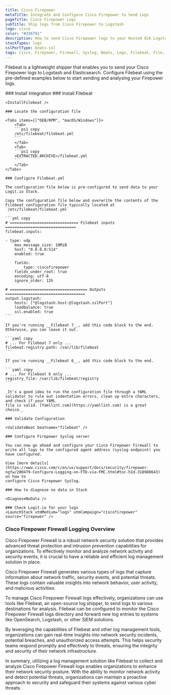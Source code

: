 ```yaml
---
title: Cisco Firepower
metaTitle: Integrate and Configure Cisco Firepower to Send Logs
pageTitle: Cisco Firepower Logs
subTitle: Ship logs from Cisco Firepower to Logstash
logo: cisco
color: "#336791"
description: How to send Cisco Firepower logs to your Hosted ELK Logstash instance. Configure Filebeat to send data to Logstash. Get started using our example configuration.
stackTypes: logs
sslPortType: beats-ssl
tags: Cisco, Firepower, Firewall, Syslog, Beats, Logs, Filebeat, File, Text, Security Logs, Cisco Firepower
---
```


Filebeat is a lightweight shipper that enables you to send your Cisco Firepower 
logs to Logstash and Elasticsearch. Configure Filebeat using the pre-defined 
examples below to start sending and analysing your Firepower logs.

<Steps>
  ### Install Integration
  <InstallIntegration/>
    ### Install Filebeat

    <InstallFilebeat />

    ### Locate the configuration file

    <Tabs items={["DEB/RPM", "macOS/Windows"]}>
        <Tab>
        ```ps1 copy
        /etc/filebeat/filebeat.yml 
        ```
        </Tab>
        <Tab>
        ```ps1 copy
        <EXTRACTED_ARCHIVE>/filebeat.yml
        ```
        </Tab>
    </Tabs>

    ### Configure Filebeat.yml

    The configuration file below is pre-configured to send data to your Logit.io Stack.

    Copy the configuration file below and overwrite the contents of the Filebeat configuration file typically located at `/etc/filebeat/filebeat.yml`

    ```yml copy
    # ============================== Filebeat inputs ===============================
    filebeat.inputs:

    - type: udp
        max_message_size: 10MiB
        host: "0.0.0.0:514"
        enabled: true

        fields:
            type: ciscofirepower
        fields_under_root: true
        encoding: utf-8
        ignore_older: 12h

    # ================================== Outputs ===================================
    output.logstash:
        hosts: ["@logstash.host:@logstash.sslPort"]
        loadbalance: true
        ssl.enabled: true
    ```

    If you're running __Filebeat 7__, add this code block to the end. Otherwise, you can leave it out.

    ```yaml copy
    # ... For Filebeat 7 only ...
    filebeat.registry.path: /var/lib/filebeat
    ```

    If you're running __Filebeat 6__, add this code block to the end.

    ```yaml copy
    # ... For Filebeat 6 only ...
    registry_file: /var/lib/filebeat/registry
    ```

    _It's a good idea to run the configuration file through a YAML validator to rule out indentation errors, clean up extra characters, and check if your YAML 
    file is valid. [Yamllint.com](https://yamllint.com) is a great choice._

    ### Validate Configuration

    <ValidateBeat beatname="filebeat" />

    ### Configure Firepower Syslog server

    You can now go ahead and configure your Cisco Firepower Firewall to write all logs to the configured agent address (syslog endpoint) you have configured.

    View [more details](https://www.cisco.com/c/en/us/support/docs/security/firepower-ngfw/200479-Configure-Logging-on-FTD-via-FMC.html#toc-hId-318980643) on how to 
    configure Cisco Firepower Syslog.

    ### How to diagnose no data in Stack

    <DiagnoseNoData />

    ### Check Logit.io for your logs
    <LaunchStack utmMedium="logs" utmCampaign="ciscofirepower" source="firepower" />

</Steps>

### Cisco Firepower Firewall Logging Overview

Cisco Firepower Firewall is a robust network security solution that provides advanced threat protection and intrusion prevention capabilities for organizations. 
To effectively monitor and analyze network activity and security events, it is crucial to have a reliable and efficient log management solution in place.

Cisco Firepower Firewall generates various types of logs that capture information about network traffic, security events, and potential threats. These logs 
contain valuable insights into network behavior, user activity, and malicious activities.

To manage Cisco Firepower Firewall logs effectively, organizations can use tools like Filebeat, an open-source log shipper, to send logs to various destinations 
for analysis. Filebeat can be configured to monitor the Cisco Firepower Firewall logs directory and forward new log entries to systems like OpenSearch, Logstash, 
or other SIEM solutions.

By leveraging the capabilities of Filebeat and other log management tools, organizations can gain real-time insights into network security incidents, potential breaches, 
and unauthorized access attempts. This helps security teams respond promptly and effectively to threats, ensuring the integrity and security of their network infrastructure.

In summary, utilizing a log management solution like Filebeat to collect and analyze Cisco Firepower Firewall logs enables organizations to enhance their network security 
posture. With the ability to monitor network activity and detect potential threats, organizations can maintain a proactive approach to security and safeguard their systems 
against various cyber threats.
